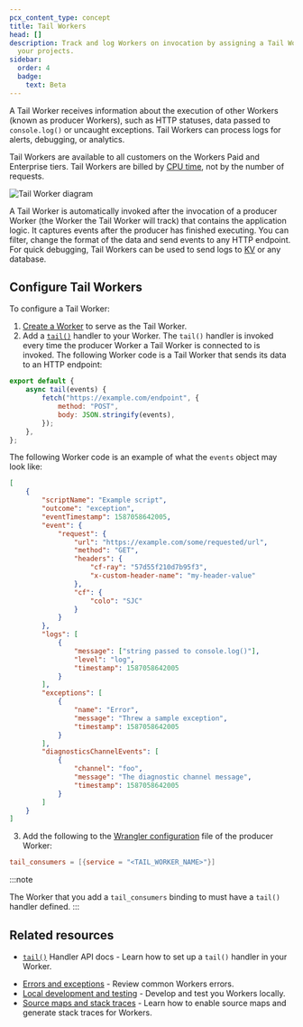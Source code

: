 ```yaml
---
pcx_content_type: concept
title: Tail Workers
head: []
description: Track and log Workers on invocation by assigning a Tail Worker to
  your projects.
sidebar:
  order: 4
  badge:
    text: Beta
---
```


A Tail Worker receives information about the execution of other Workers (known as producer Workers), such as HTTP statuses, data passed to `console.log()` or uncaught exceptions. Tail Workers can process logs for alerts, debugging, or analytics.

Tail Workers are available to all customers on the Workers Paid and Enterprise tiers. Tail Workers are billed by [CPU time](/workers/platform/pricing/#workers), not by the number of requests.

![Tail Worker diagram](~/assets/images/workers/platform/tail-workers.png)

A Tail Worker is automatically invoked after the invocation of a producer Worker (the Worker the Tail Worker will track) that contains the application logic. It captures events after the producer has finished executing. You can filter, change the format of the data and send events to any HTTP endpoint. For quick debugging, Tail Workers can be used to send logs to [KV](/kv/api/) or any database.

## Configure Tail Workers

To configure a Tail Worker:

1. [Create a Worker](/workers/get-started/guide) to serve as the Tail Worker.
2. Add a [`tail()`](/workers/runtime-apis/handlers/tail/) handler to your Worker. The `tail()` handler is invoked every time the producer Worker a Tail Worker is connected to is invoked. The following Worker code is a Tail Worker that sends its data to an HTTP endpoint:

```js
export default {
	async tail(events) {
		fetch("https://example.com/endpoint", {
			method: "POST",
			body: JSON.stringify(events),
		});
	},
};
```

The following Worker code is an example of what the `events` object may look like:

```json
[
	{
		"scriptName": "Example script",
		"outcome": "exception",
		"eventTimestamp": 1587058642005,
		"event": {
			"request": {
				"url": "https://example.com/some/requested/url",
				"method": "GET",
				"headers": {
					"cf-ray": "57d55f210d7b95f3",
					"x-custom-header-name": "my-header-value"
				},
				"cf": {
					"colo": "SJC"
				}
			}
		},
		"logs": [
			{
				"message": ["string passed to console.log()"],
				"level": "log",
				"timestamp": 1587058642005
			}
		],
		"exceptions": [
			{
				"name": "Error",
				"message": "Threw a sample exception",
				"timestamp": 1587058642005
			}
		],
		"diagnosticsChannelEvents": [
			{
				"channel": "foo",
				"message": "The diagnostic channel message",
				"timestamp": 1587058642005
			}
		]
	}
]
```

3. Add the following to the [Wrangler configuration](/workers/wrangler/configuration) file of the producer Worker:

```toml
tail_consumers = [{service = "<TAIL_WORKER_NAME>"}]
```

:::note

The Worker that you add a `tail_consumers` binding to must have a `tail()` handler defined.
:::

## Related resources

- [`tail()`](/workers/runtime-apis/handlers/tail/) Handler API docs - Learn how to set up a `tail()` handler in your Worker.

* [Errors and exceptions](/workers/observability/errors/) - Review common Workers errors.
* [Local development and testing](/workers/testing/local-development/) - Develop and test you Workers locally.
* [Source maps and stack traces](/workers/observability/source-maps) - Learn how to enable source maps and generate stack traces for Workers.
